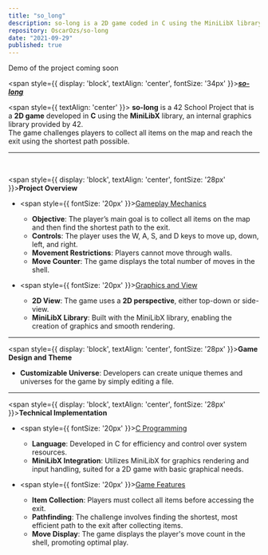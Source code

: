 ```yaml
---
title: "so_long"
description: so-long is a 2D game coded in C using the MiniLibX library from 42. The player collects items and escapes via the shortest path, moving with W, A, S, and D keys. Movement through walls is restricted, and move count is shown in the shell. The game features a top-down or side view and allows creative freedom for the theme.
repository: OscarOzs/so-long
date: "2021-09-29"
published: true
---
```


Demo of the project coming soon

<span style={{ display: 'block', textAlign: 'center', fontSize: '34px' }}><u><i>**so-long**</i></u></span>

<span style={{ textAlign: 'center' }}>
<strong>so-long</strong> is a 42 School Project that is a <strong>2D game</strong> developed in <strong>C</strong> using the <strong>MiniLibX</strong> library, an internal graphics library provided by 42.<br />
The game challenges players to collect all items on the map and reach the exit using the shortest path possible.
</span>

<hr style={{ border: '0.1px solid black' }} />

<br />

<span style={{ display: 'block', textAlign: 'center', fontSize: '28px' }}>**Project Overview**</span>

- <span style={{ fontSize: '20px' }}><u>Gameplay Mechanics</u></span>
  - **Objective**: The player’s main goal is to collect all items on the map and then find the shortest path to the exit.
  - **Controls**: The player uses the W, A, S, and D keys to move up, down, left, and right.
  - **Movement Restrictions**: Players cannot move through walls.
  - **Move Counter**: The game displays the total number of moves in the shell.

- <span style={{ fontSize: '20px' }}><u>Graphics and View</u></span>
  - **2D View**: The game uses a <strong>2D perspective</strong>, either top-down or side-view.
  - **MiniLibX Library**: Built with the MiniLibX library, enabling the creation of graphics and smooth rendering.

---

<span style={{ display: 'block', textAlign: 'center', fontSize: '28px' }}>**Game Design and Theme**</span>

- **Customizable Universe**: Developers can create unique themes and universes for the game by simply editing a file.

---

<span style={{ display: 'block', textAlign: 'center', fontSize: '28px' }}>**Technical Implementation**</span>

- <span style={{ fontSize: '20px' }}><u>C Programming</u></span>
  - **Language**: Developed in C for efficiency and control over system resources.
  - **MiniLibX Integration**: Utilizes MiniLibX for graphics rendering and input handling, suited for a 2D game with basic graphical needs.

- <span style={{ fontSize: '20px' }}><u>Game Features</u></span>
  - **Item Collection**: Players must collect all items before accessing the exit.
  - **Pathfinding**: The challenge involves finding the shortest, most efficient path to the exit after collecting items.
  - **Move Display**: The game displays the player's move count in the shell, promoting optimal play.


